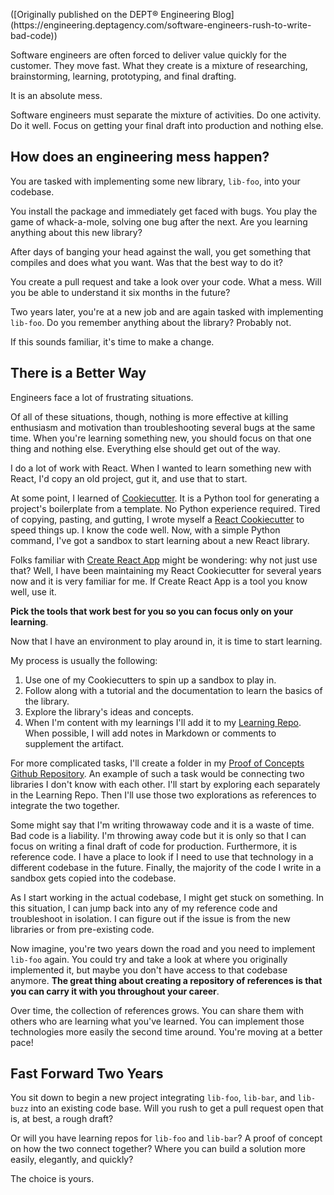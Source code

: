 
<p><Weak>([Originally published on the DEPT® Engineering Blog](https://engineering.deptagency.com/software-engineers-rush-to-write-bad-code))</Weak></p>

Software engineers are often forced to deliver value quickly for the customer. They move fast. What they create is a mixture of researching, brainstorming, learning, prototyping, and final drafting.

It is an absolute mess.

Software engineers must separate the mixture of activities. Do one activity. Do it well. Focus on getting your final draft into production and nothing else.

## How does an engineering mess happen?

You are tasked with implementing some new library, `lib-foo`, into your codebase.

You install the package and immediately get faced with bugs. You play the game of whack-a-mole, solving one bug after the next. Are you learning anything about this new library?

After days of banging your head against the wall, you get something that compiles and does what you want. Was that the best way to do it?

You create a pull request and take a look over your code. What a mess. Will you be able to understand it six months in the future?

Two years later, you're at a new job and are again tasked with implementing `lib-foo`. Do you remember anything about the library? Probably not.

If this sounds familiar, it's time to make a change.

## There is a Better Way

Engineers face a lot of frustrating situations.

Of all of these situations, though, nothing is more effective at killing enthusiasm and motivation than troubleshooting several bugs at the same time. When you're learning something new, you should focus on that one thing and nothing else. Everything else should get out of the way.

I do a lot of work with React. When I wanted to learn something new with React, I'd copy an old project, gut it, and use that to start.

At some point, I learned of [Cookiecutter](https://github.com/cookiecutter/cookiecutter). It is a Python tool for generating a project's boilerplate from a template. No Python experience required. Tired of copying, pasting, and gutting, I wrote myself a [React Cookiecutter](https://github.com/TravisBumgarner/cookiecutter-react) to speed things up. I know the code well. Now, with a simple Python command, I've got a sandbox to start learning about a new React library.

Folks familiar with [Create React App](https://create-react-app.dev/) might be wondering: why not just use that? Well, I have been maintaining my React Cookiecutter for several years now and it is very familiar for me. If Create React App is a tool you know well, use it.

**Pick the tools that work best for you so you can focus only on your learning**.

Now that I have an environment to play around in, it is time to start learning.

My process is usually the following:

1. Use one of my Cookiecutters to spin up a sandbox to play in.
2. Follow along with a tutorial and the documentation to learn the basics of the library.
3. Explore the library's ideas and concepts.
4. When I'm content with my learnings I'll add it to my [Learning Repo](https://github.com/TravisBumgarner/learning/tree/master/archives). When possible, I will add notes in Markdown or comments to supplement the artifact.

For more complicated tasks, I'll create a folder in my [Proof of Concepts Github Repository](https://github.com/TravisBumgarner/proof-of-concepts). An example of such a task would be connecting two libraries I don't know with each other. I'll start by exploring each separately in the Learning Repo. Then I'll use those two explorations as references to integrate the two together.

Some might say that I'm writing throwaway code and it is a waste of time. Bad code is a liability. I'm throwing away code but it is only so that I can focus on writing a final draft of code for production. Furthermore, it is reference code. I have a place to look if I need to use that technology in a different codebase in the future. Finally, the majority of the code I write in a sandbox gets copied into the codebase.

As I start working in the actual codebase, I might get stuck on something. In this situation, I can jump back into any of my reference code and troubleshoot in isolation. I can figure out if the issue is from the new libraries or from pre-existing code.

Now imagine, you're two years down the road and you need to implement `lib-foo` again. You could try and take a look at where you originally implemented it, but maybe you don't have access to that codebase anymore. **The great thing about creating a repository of references is that you can carry it with you throughout your career**.

Over time, the collection of references grows. You can share them with others who are learning what you've learned. You can implement those technologies more easily the second time around. You're moving at a better pace!

## Fast Forward Two Years

You sit down to begin a new project integrating `lib-foo`, `lib-bar`, and `lib-buzz` into an existing code base. Will you rush to get a pull request open that is, at best, a rough draft?

Or will you have learning repos for `lib-foo` and `lib-bar`? A proof of concept on how the two connect together? Where you can build a solution more easily, elegantly, and quickly?

The choice is yours.